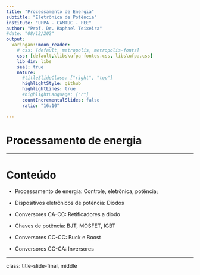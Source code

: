 ```yaml
---
title: "Processamento de Energia"
subtitle: "Eletrônica de Potência"
institute: "UFPA - CAMTUC - FEE"
author: "Prof. Dr. Raphael Teixeira"
#date: "08/12/202"
output:
  xaringan::moon_reader:
    # css: [default, metropolis, metropolis-fonts]
    css: [default,\libs\ufpa-fontes.css, libs\ufpa.css]
    lib_dir: libs
    seal: true
    nature:
      #titleSlideClass: ["right", "top"]
      highlightStyle: github
      highlightLines: true
      #highlightLanguage: ["r"]
      countIncrementalSlides: false
      ratio: "16:10"
  
---
```


# Processamento de energia

---

# Conteúdo

- Processamento de energia: Controle, eletrônica, potência;

- Dispositivos eletrônicos de potência: Diodos

- Conversores CA-CC: Retificadores a diodo

- Chaves de potência: BJT, MOSFET, IGBT

- Conversores CC-CC: Buck e Boost

- Conversores CC-CA: Inversores


---
class: title-slide-final, middle

